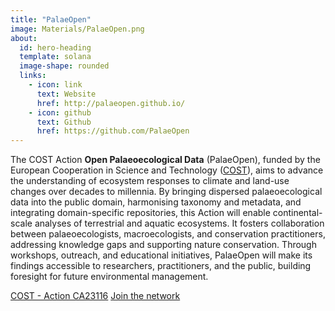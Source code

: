 ```yaml
---
title: "PalaeOpen"
image: Materials/PalaeOpen.png
about:
  id: hero-heading
  template: solana
  image-shape: rounded
  links:
    - icon: link
      text: Website
      href: http://palaeopen.github.io/
    - icon: github
      text: Github
      href: https://github.com/PalaeOpen
---
```


::: {#hero-heading}

The COST Action **Open Palaeoecological Data** (PalaeOpen), funded by the European Cooperation in Science and Technology ([COST](https://www.cost.eu/)), aims to advance the understanding of ecosystem responses to climate and land-use changes over decades to millennia. By bringing dispersed palaeoecological data into the public domain, harmonising taxonomy and metadata, and integrating domain-specific repositories, this Action will enable continental-scale analyses of terrestrial and aquatic ecosystems. It fosters collaboration between palaeoecologists, macroecologists, and conservation practitioners, addressing knowledge gaps and supporting nature conservation. Through workshops, outreach, and educational initiatives, PalaeOpen will make its findings accessible to researchers, practitioners, and the public, building foresight for future environmental management.

[COST - Action CA23116](https://www.cost.eu/actions/CA23116/){.btn} [Join the network](https://e-services.cost.eu/action/CA23116/working-groups/applications){.btn}

:::


